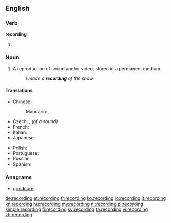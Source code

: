 ==English==

===Verb===
'''recording'''

# {{present participle of|record}}

===Noun===
{{wikipedia}}
{{en-noun}}

# A reproduction of sound and/or video, stored in a permanent medium.
#: ''I made a '''recording''' of the show.''

====Translations====
{{trans-top|reproduction stored in a permanent medium}}
* Chinese:
*: Mandarin: {{t|zh|錄音|sc=Hani}}, {{t|zh|录音 |tr=lùyīn|sc=Hani}}
* Czech: {{t+|cs|záznam|m}}, ''(of a sound)'' {{t+|cs|nahrávka|f}}
* French: {{t+|fr|enregistrement|m}}
* Italian: {{t+|it|registrazione|f}}
* Japanese: {{t|ja|録音|tr=rokuon|sc=Jpan}}
{{trans-mid}}
* Polish: {{t|pl|nagranie|n}}
* Portuguese: {{t-|pt|gravação|f}}
* Russian: {{t|ru|запись|f|tr=zápis’|sc=Cyrl}}
* Spanish: {{t+|es|grabación|f}}
{{trans-bottom}}

===Anagrams===
* [[grindcore#English|grindcore]]

[[de:recording]]
[[et:recording]]
[[fr:recording]]
[[ko:recording]]
[[io:recording]]
[[it:recording]]
[[kn:recording]]
[[hu:recording]]
[[my:recording]]
[[nl:recording]]
[[pl:recording]]
[[simple:recording]]
[[fi:recording]]
[[sv:recording]]
[[ta:recording]]
[[vi:recording]]
[[zh:recording]]